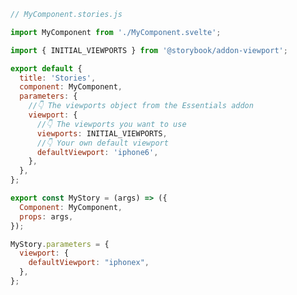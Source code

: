 ```js
// MyComponent.stories.js

import MyComponent from './MyComponent.svelte';

import { INITIAL_VIEWPORTS } from '@storybook/addon-viewport';

export default {
  title: 'Stories',
  component: MyComponent,
  parameters: {
    //👇 The viewports object from the Essentials addon
    viewport: {
      //👇 The viewports you want to use
      viewports: INITIAL_VIEWPORTS,
      //👇 Your own default viewport
      defaultViewport: 'iphone6',
    },
  },
};

export const MyStory = (args) => ({
  Component: MyComponent,
  props: args,
});

MyStory.parameters = {
  viewport: {
    defaultViewport: "iphonex",
  },
};
```